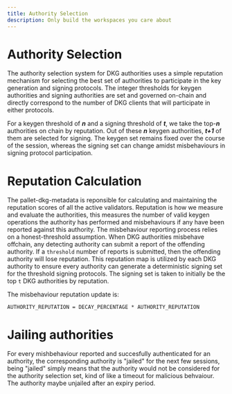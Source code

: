 ```yaml
---
title: Authority Selection
description: Only build the workspaces you care about
---
```



# Authority Selection

The authority selection system for DKG authorities uses a simple reputation mechanism for selecting the best set
of authorities to participate in the key generation and signing protocols. The integer thresholds for keygen authorities
and signing authorities are set and governed on-chain and directly correspond to the number of DKG clients that will
participate in either protocols.

For a keygen threshold of **_n_** and a signing threshold of **_t_**, we take the top-**_n_** authorities on chain by
reputation. Out of these **_n_** keygen authorities, **_t+1_** of them are selected for signing. The keygen set remains
fixed over the course of the session, whereas the signing set can change amidst misbehaviours in signing protocol participation.

# Reputation Calculation

The pallet-dkg-metadata is reponsible for calculating and maintaining the reputation scores of all the active validators. Reputation is how we measure
and evaluate the authorities, this measures the number of valid keygen operations the authority has performed and misbehaviours if any have been reported against this
authority. The misbehaviour reporting process relies on a honest-threshold assumption. When DKG authorities misbehave offchain, any detecting authority can submit a report of the offending authority. If a
`threshold` number of reports is submitted, then the offending authority will lose reputation. This reputation map is utilized by each DKG authority to ensure every authority can generate a
deterministic signing set for the threshold signing protocols. The signing set is taken to initially be the top `t` DKG authorities by reputation.

The misbehaviour reputation update is:

```
AUTHORITY_REPUTATION = DECAY_PERCENTAGE * AUTHORITY_REPUTATION
```

# Jailing authorities

For every mishbehaviour reported and succesfully authenticated for an authority, the corresponding authority is "jailed" for the next few sessions, being "jailed"
simply means that the authority would not be considered for the authority selection set, kind of like a timeout for malicious behvaiour. The authority maybe unjailed
after an expiry period.

<DKGReputationImages />

